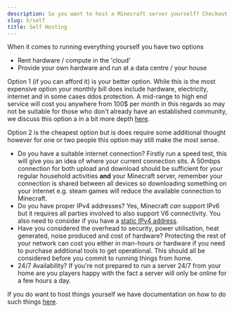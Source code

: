 ```yaml
---
description: So you want to host a Minecraft server yourself? Checkout your options and find the solution that suits your requirements.
slug: h/self
title: Self Hosting
---
```


When it comes to running everything yourself you have two options

- Rent hardware / compute in the 'cloud'
- Provide your own hardware and run at a data centre / your house 

Option 1 (if you can afford it) is your better option. While this is the most expensive option your monthly bill does include hardware, electricity, internet and in some cases ddos protection. A mid-range to high end service will cost you anywhere from 100$ per month in this regards so may not be suitable for those who don't already have an established community, we discuss this option a in a bit more depth [here](/h/types#bare-metal--vds).

Option 2 is the cheapest option but is does require some additional thought however for one or two people this option may still make the most sense.

- Do you have a suitable internet connection? Firstly run a speed test, this will give you an idea of where your current connection sits. A 50mbps connection for both upload and download should be sufficient for your regular household activities **and** your Minecraft server, remember your connection is shared between all devices so downloading something on your internet e.g. steam games will reduce the available connection to Minecraft.
- Do you have proper IPv4 addresses? Yes, Minecraft *can* support IPv6 but it requires all parties involved to also support V6 connectivity. You also need to consider if you have a [static IPv4 address](/ts/ip).
- Have you considered the overhead to security, power utilisation, heat generated, noise produced and cost of hardware? Protecting the rest of your network can cost you either in man-hours or hardware if you need to purchase additional tools to get operational. This should all be considered before you commit to running things from home. 
- 24/7 Availability? If you're not prepared to run a server 24/7 from your home are you players happy with the fact a server will only be online for a few hours a day.


If you do want to host things yourself we have documentation on how to do such things [here](/guides/self-host).
